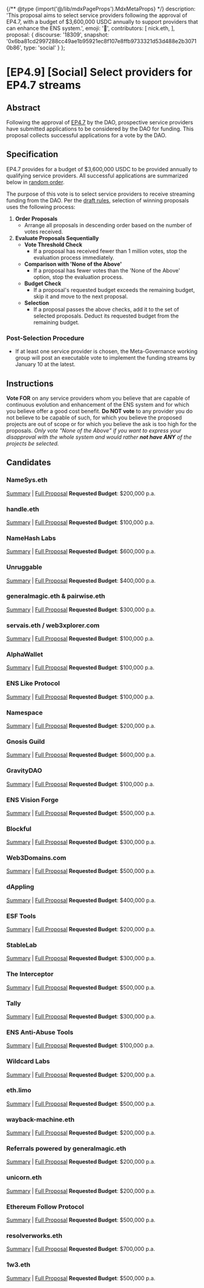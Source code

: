 {/** @type {import('@/lib/mdxPageProps').MdxMetaProps} */}
    description: 'This proposal aims to select service providers following the approval of EP4.7, with a budget of $3,600,000 USDC annually to support providers that can enhance the ENS system.',
    emoji: '📖',
    contributors: [
        nick.eth,
    ],
    proposal: {
        discourse: '18309',
        snapshot: '0x6ba81cd2997288cc49ae1b95921ec8f107e8ffb9733321d53d488e2b30710b86',
        type: 'social'
    }
};

# [EP4.9] [Social] Select providers for EP4.7 streams

## Abstract

Following the approval of [EP4.7](/dao/proposals/4.7) by the DAO, prospective service providers have submitted applications to be considered by the DAO for funding. This proposal collects successful applications for a vote by the DAO.

## Specification

EP4.7 provides for a budget of $3,600,000 USDC to be provided annually to qualifying service providers. All successful applications are summarized below in [random order](https://twitter.com/nicksdjohnson/status/1731660224031793376).

The purpose of this vote is to select service providers to receive streaming funding from the DAO. Per the [draft rules](https://github.com/alexvansande/governance-docs/blob/Streams-rules/service-provider-rules.md), selection of winning proposals uses the following process:

1. **Order Proposals**
   * Arrange all proposals in descending order based on the number of votes received.
2. **Evaluate Proposals Sequentially**
   * **Vote Threshold Check**
     * If a proposal has received fewer than 1 million votes, stop the evaluation process immediately.
   * **Comparison with 'None of the Above'**
     * If a proposal has fewer votes than the 'None of the Above' option, stop the evaluation process.
   * **Budget Check**
     * If a proposal's requested budget exceeds the remaining budget, skip it and move to the next proposal.
   * **Selection**
     * If a proposal passes the above checks, add it to the set of selected proposals. Deduct its requested budget from the remaining budget.

### Post-Selection Procedure

* If at least one service provider is chosen, the Meta-Governance working group will post an executable vote to implement the funding streams by January 10 at the latest.

## Instructions

**Vote FOR** on any service providers whom you believe that are capable of continuous evolution and enhancement of the ENS system and for which you believe offer a good cost benefit. **Do NOT vote** to any provider you do not believe to be capable of such, for which you believe the proposed projects are out of scope or for which you believe the ask is too high for the proposals. _Only vote "None of the Above" if you want to express your disapproval with the whole system and would rather **not have ANY** of the projects be selected._

## Candidates

### NameSys.eth

[Summary](https://discuss.ens.domains/t/ep4-7-candidates-short-description/18382#namesysethhttpsdiscussensdomainstservice-provider-stream-nomination-thread181426-1) | [Full Proposal](https://discuss.ens.domains/t/service-provider-stream-nomination-thread/18142/6) **Requested Budget**: $200,000 p.a.

### handle.eth

[Summary](https://discuss.ens.domains/t/ep4-7-candidates-short-description/18382#handleethhttpsdiscussensdomainstservice-provider-stream-nomination-thread1814237-2) | [Full Proposal](https://discuss.ens.domains/t/service-provider-stream-nomination-thread/18142/37) **Requested Budget**: $100,000 p.a.

### NameHash Labs

[Summary](https://discuss.ens.domains/t/ep4-7-candidates-short-description/18382#namehash-labshttpsdiscussensdomainstservice-provider-stream-nomination-thread1814239-3) | [Full Proposal](https://discuss.ens.domains/t/service-provider-stream-nomination-thread/18142/39) **Requested Budget**: $600,000 p.a.

### Unruggable

[Summary](https://discuss.ens.domains/t/ep4-7-candidates-short-description/18382#unruggablehttpsdiscussensdomainstservice-provider-stream-nomination-thread181425-4) | [Full Proposal](https://discuss.ens.domains/t/service-provider-stream-nomination-thread/18142/5) **Requested Budget**: $400,000 p.a.

### generalmagic.eth & pairwise.eth

[Summary](https://discuss.ens.domains/t/ep4-7-candidates-short-description/18382#generalmagiceth-pairwiseethhttpsdiscussensdomainstservice-provider-stream-nomination-thread1814231-5) | [Full Proposal](https://discuss.ens.domains/t/service-provider-stream-nomination-thread/18142/31) **Requested Budget**: $300,000 p.a.

### servais.eth / web3xplorer.com

[Summary](https://discuss.ens.domains/t/ep4-7-candidates-short-description/18382#servaiseth-web3xplorercomhttpsdiscussensdomainstservice-provider-stream-nomination-thread181429-6) | [Full Proposal](https://discuss.ens.domains/t/service-provider-stream-nomination-thread/18142/9) **Requested Budget**: $100,000 p.a.

### AlphaWallet

[Summary](https://discuss.ens.domains/t/ep4-7-candidates-short-description/18382#alphawallethttpsdiscussensdomainstservice-provider-stream-nomination-thread1814217-7) | [Full Proposal](https://discuss.ens.domains/t/service-provider-stream-nomination-thread/18142/17) **Requested Budget**: $100,000 p.a.

### ENS Like Protocol

[Summary](https://discuss.ens.domains/t/ep4-7-candidates-short-description/18382#ens-like-protocolhttpsdiscussensdomainstservice-provider-stream-nomination-thread1814230-8) | [Full Proposal](https://discuss.ens.domains/t/service-provider-stream-nomination-thread/18142/30) **Requested Budget**: $100,000 p.a.

### Namespace

[Summary](https://discuss.ens.domains/t/ep4-7-candidates-short-description/18382#namespacehttpsdiscussensdomainstservice-provider-stream-nomination-thread1814220unicketh-9) | [Full Proposal](https://discuss.ens.domains/t/service-provider-stream-nomination-thread/18142/20?u=nick.eth) **Requested Budget**: $200,000 p.a.

### Gnosis Guild

[Summary](https://discuss.ens.domains/t/ep4-7-candidates-short-description/18382#gnosis-guildhttpsdiscussensdomainstservice-provider-stream-nomination-thread1814233-10) | [Full Proposal](https://discuss.ens.domains/t/service-provider-stream-nomination-thread/18142/33) **Requested Budget**: $600,000 p.a.

### GravityDAO

[Summary](https://discuss.ens.domains/t/ep4-7-candidates-short-description/18382#gravitydaohttpsdiscussensdomainstservice-provider-stream-nomination-thread1814226-11) | [Full Proposal](https://discuss.ens.domains/t/service-provider-stream-nomination-thread/18142/26) **Requested Budget**: $100,000 p.a.

### ENS Vision Forge

[Summary](https://discuss.ens.domains/t/ep4-7-candidates-short-description/18382#ens-vision-forgehttpsdiscussensdomainstservice-provider-stream-nomination-thread1814219-12) | [Full Proposal](https://discuss.ens.domains/t/service-provider-stream-nomination-thread/18142/19) **Requested Budget**: $500,000 p.a.

### Blockful

[Summary](https://discuss.ens.domains/t/ep4-7-candidates-short-description/18382#blockfulhttpsdiscussensdomainstservice-provider-stream-nomination-thread1814238-13) | [Full Proposal](https://discuss.ens.domains/t/service-provider-stream-nomination-thread/18142/38) **Requested Budget**: $300,000 p.a.

### Web3Domains.com

[Summary](https://discuss.ens.domains/t/ep4-7-candidates-short-description/18382#web3domainscomhttpsdiscussensdomainstservice-provider-stream-nomination-thread1814227-14) | [Full Proposal](https://discuss.ens.domains/t/service-provider-stream-nomination-thread/18142/27) **Requested Budget**: $500,000 p.a.

### dAppling

[Summary](https://discuss.ens.domains/t/ep4-7-candidates-short-description/18382#dapplinghttpsdiscussensdomainstservice-provider-stream-nomination-thread1814222-15) | [Full Proposal](https://discuss.ens.domains/t/service-provider-stream-nomination-thread/18142/22) **Requested Budget**: $400,000 p.a.

### ESF Tools

[Summary](https://discuss.ens.domains/t/ep4-7-candidates-short-description/18382#esf-toolshttpsdiscussensdomainstservice-provider-stream-nomination-thread1814216-16) | [Full Proposal](https://discuss.ens.domains/t/service-provider-stream-nomination-thread/18142/16) **Requested Budget**: $200,000 p.a.

### StableLab

[Summary](https://discuss.ens.domains/t/ep4-7-candidates-short-description/18382#stablelabhttpsdiscussensdomainstservice-provider-stream-nomination-thread1814223-17) | [Full Proposal](https://discuss.ens.domains/t/service-provider-stream-nomination-thread/18142/23) **Requested Budget**: $300,000 p.a.

### The Interceptor

[Summary](https://discuss.ens.domains/t/ep4-7-candidates-short-description/18382#the-interceptorhttpsdiscussensdomainstservice-provider-stream-nomination-thread1814210-18) | [Full Proposal](https://discuss.ens.domains/t/service-provider-stream-nomination-thread/18142/10) **Requested Budget**: $500,000 p.a.

### Tally

[Summary](https://discuss.ens.domains/t/ep4-7-candidates-short-description/18382#tallyhttpsdiscussensdomainstservice-provider-stream-nomination-thread1814232-19) | [Full Proposal](https://discuss.ens.domains/t/service-provider-stream-nomination-thread/18142/32) **Requested Budget**: $300,000 p.a.

### ENS Anti-Abuse Tools

[Summary](https://discuss.ens.domains/t/ep4-7-candidates-short-description/18382#ens-anti-abuse-toolshttpsdiscussensdomainstservice-provider-stream-nomination-thread1814221-20) | [Full Proposal](https://discuss.ens.domains/t/service-provider-stream-nomination-thread/18142/21) **Requested Budget**: $100,000 p.a.

### Wildcard Labs

[Summary](https://discuss.ens.domains/t/ep4-7-candidates-short-description/18382#wildcard-labshttpsdiscussensdomainstservice-provider-stream-nomination-thread1814225-21) | [Full Proposal](https://discuss.ens.domains/t/service-provider-stream-nomination-thread/18142/25) **Requested Budget**: $200,000 p.a.

### eth.limo

[Summary](https://discuss.ens.domains/t/ep4-7-candidates-short-description/18382#ethlimohttpsdiscussensdomainstservice-provider-stream-nomination-thread181423-22) | [Full Proposal](https://discuss.ens.domains/t/service-provider-stream-nomination-thread/18142/3) **Requested Budget**: $500,000 p.a.

### wayback-machine.eth

[Summary](https://discuss.ens.domains/t/ep4-7-candidates-short-description/18382#wayback-machineethhttpsdiscussensdomainstservice-provider-stream-nomination-thread1814229-23) | [Full Proposal](https://discuss.ens.domains/t/service-provider-stream-nomination-thread/18142/29) **Requested Budget**: $200,000 p.a.

### Referrals powered by generalmagic.eth

[Summary](https://discuss.ens.domains/t/ep4-7-candidates-short-description/18382#referrals-powered-by-generalmagicethhttpsdiscussensdomainstservice-provider-stream-nomination-thread1814234-24) | [Full Proposal](https://discuss.ens.domains/t/service-provider-stream-nomination-thread/18142/34) **Requested Budget**: $200,000 p.a.

### unicorn.eth

[Summary](https://discuss.ens.domains/t/ep4-7-candidates-short-description/18382#unicornethhttpsdiscussensdomainstservice-provider-stream-nomination-thread1814236-25) | [Full Proposal](https://discuss.ens.domains/t/service-provider-stream-nomination-thread/18142/36) **Requested Budget**: $200,000 p.a.

### Ethereum Follow Protocol

[Summary](https://discuss.ens.domains/t/ep4-7-candidates-short-description/18382#ethereum-follow-protocolhttpsdiscussensdomainstservice-provider-stream-nomination-thread1814218-26) | [Full Proposal](https://discuss.ens.domains/t/service-provider-stream-nomination-thread/18142/18) **Requested Budget**: $500,000 p.a.

### resolverworks.eth

[Summary](https://discuss.ens.domains/t/ep4-7-candidates-short-description/18382#resolverworksethhttpsdiscussensdomainstservice-provider-stream-nomination-thread1814224-27) | [Full Proposal](https://discuss.ens.domains/t/service-provider-stream-nomination-thread/18142/24) **Requested Budget**: $700,000 p.a.

### 1w3.eth

[Summary](https://discuss.ens.domains/t/ep4-7-candidates-short-description/18382#h-1w3ethhttpsdiscussensdomainstservice-provider-stream-nomination-thread181428-28) | [Full Proposal](https://discuss.ens.domains/t/service-provider-stream-nomination-thread/18142/8) **Requested Budget**: $500,000 p.a.
